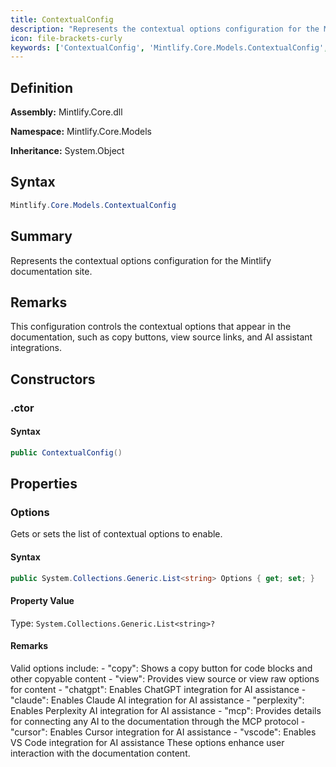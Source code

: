 ```yaml
---
title: ContextualConfig
description: "Represents the contextual options configuration for the Mintlify documentation site."
icon: file-brackets-curly
keywords: ['ContextualConfig', 'Mintlify.Core.Models.ContextualConfig', 'Mintlify.Core.Models', 'class', 'System.Object']
---
```


## Definition

**Assembly:** Mintlify.Core.dll

**Namespace:** Mintlify.Core.Models

**Inheritance:** System.Object

## Syntax

```csharp
Mintlify.Core.Models.ContextualConfig
```

## Summary

Represents the contextual options configuration for the Mintlify documentation site.

## Remarks

This configuration controls the contextual options that appear in the documentation,
            such as copy buttons, view source links, and AI assistant integrations.

## Constructors

### .ctor

#### Syntax

```csharp
public ContextualConfig()
```

## Properties

### Options

Gets or sets the list of contextual options to enable.

#### Syntax

```csharp
public System.Collections.Generic.List<string> Options { get; set; }
```

#### Property Value

Type: `System.Collections.Generic.List<string>?`

#### Remarks

Valid options include:
            - "copy": Shows a copy button for code blocks and other copyable content
            - "view": Provides view source or view raw options for content
            - "chatgpt": Enables ChatGPT integration for AI assistance
            - "claude": Enables Claude AI integration for AI assistance
            - "perplexity": Enables Perplexity AI integration for AI assistance
            - "mcp": Provides details for connecting any AI to the documentation through the MCP protocol
            - "cursor": Enables Cursor integration for AI assistance
            - "vscode": Enables VS Code integration for AI assistance
            These options enhance user interaction with the documentation content.

